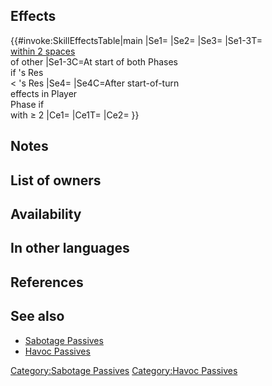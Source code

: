 {{Passive
|name=Atk/Res Havoc
|type=B
|exclusive=0
|canUseWeapon={{WeaponList|All}}
|canUseMove={{MoveList|Infantry,Flying}}
|properties=random_owner
|1name=Atk/Res Havoc
|alt1name=Atk Res Havoc
|1tagid=SID_攻撃魔防の大混乱
|1effect=At start of player phase or enemy phase, inflicts Atk/Res-7,【Sabotage】, and【Schism】 on foes with Res < unit's Res and that are within 2 spaces of another foe through their next actions.<br><br>After start-of-turn skills trigger on unit's player phase, if the number of foes with the 【Sabotage】effect active on the map ≥ 2, grants 【Canto (１)】to unit for 1 turn.<br><br>Inflicts Atk/Res-4 on foe and deals damage = 20% of unit's Res during combat (excluding area-of-effect Specials).<br><br>【Sabotage】<br>Inflicts penalty on unit's Atk/Spd/Def/Res during combat = highest penalty on each stat between unit and allies within 2 spaces of unit through its next action. Calculates each stat penalty independently.<br><br>【Schism】<br>Neutralizes Triangle Attack, Dual Strike, and Pathfinder effects active on unit through unit's next action. Unit is excluded from ally Triangle Attack and Dual Strike effects calculated using numbers of allies. When this status (Schism) is neutralized, Triangle Attack, Dual Strike, and Pathfinder effects are also neutralized.<br><br>【Canto (１)】<br>After an attack, Assist skill, or structure destruction, unit can move １ space(s).<br>(Once per turn. Only highest value applied. Does not stack.)
|1cost=300
|1required=Sabotage Atk 3;Sabotage Res 3
}}
==Effects==
{{#invoke:SkillEffectsTable|main
|Se1={{Eft|Penalties|Atk/Res|7}}
|Se2={{SEt|Sabotage}}
|Se3={{SEt|Schism}}
|Se1-3T={{Tgt|Foes}}<br>[[within 2 spaces]]<br>of other {{Tgt|Foes}}
|Se1-3C=At start of both Phases<br>if {{Tgt|Foe}}'s Res<br>< {{Tgt|Unit}}'s Res
|Se4={{SEt|Canto (1)}}
|Se4C=After start-of-turn<br>effects in Player<br>Phase if {{Tgt|Foes}}<br>with {{SEt|Sabotage}} ≥ 2
|Ce1={{Eft|Temporary debuffs|Atk/Res|4}}
|Ce1T={{Tgt|Foe}}
|Ce2={{Eft|Damage Boost|20% of {{Tgt|Unit}}'s Res}}
}}
==Notes==
{{Penalties}}
{{Sabotage}}
{{Schism}}
{{Canto|1|statusEffect=1}}
{{Temporary debuffs}}
{{DamageBoost}}
==List of owners==
{{Skill Hero List}}
==Availability==
{{PassiveFocusList}}
{{PassiveDistributionList}}
{{PassiveCombatManualList}}
==In other languages==
{{OtherLanguages
|english=Atk/Res Havoc
|japanese=
|german=
|spanishEU=
|spanishLA=
|french=Pagaille Atq/Rés
|italian=
|chineseTW=
|portuguese=
}}

==References==
<references/>
==See also==
{{See also skills|cond=(Description LIKE '%【Schism】%' OR Description LIKE '%number of foes with%active%' OR Description LIKE '%active on foe and any foe within _ spaces of foe%' OR Description LIKE '%number of foes within _ spaces of target with %') AND Exclusive='1'}}
* [[Sabotage Passives]]
* [[Havoc Passives]]
{{Passives Navbox|B}}
[[Category:Sabotage Passives]]
[[Category:Havoc Passives]]